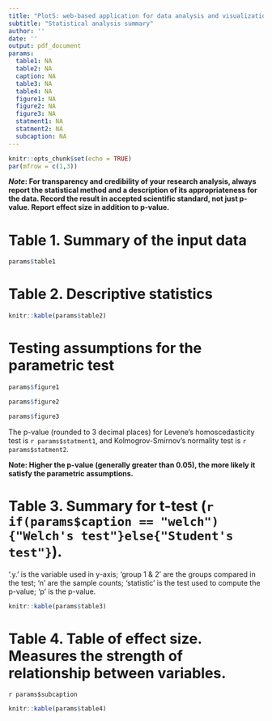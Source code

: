 ```yaml
---
title: "PlotS: web-based application for data analysis and visualization"
subtitle: "Statistical analysis summary"
author: ''
date: ''
output: pdf_document
params:
  table1: NA
  table2: NA
  caption: NA
  table3: NA
  table4: NA
  figure1: NA
  figure2: NA
  figure3: NA
  statment1: NA
  statment2: NA
  subcaption: NA
---
```

```r
knitr::opts_chunk$set(echo = TRUE)
par(mfrow = c(1,3))
```

**_Note_: For transparency and credibility of your research analysis, always report the statistical method and a description of its appropriateness for the data. Record the result in accepted scientific standard, not just p-value. Report effect size in addition to p-value.** 


# Table 1. Summary of the input data
```r
params$table1
```
# Table 2. Descriptive statistics
```r
knitr::kable(params$table2)
```

# Testing assumptions for the parametric test
```r
params$figure1

params$figure2

params$figure3

```


The p-value (rounded to 3 decimal places) for Levene's homoscedasticity test is `r params$statment1`, and Kolmogrov-Smirnov's normality test is `r params$statment2`.


**Note: Higher the p-value (generally greater than 0.05), the more likely it satisfy the parametric assumptions.**


# Table 3. Summary for t-test (`r if(params$caption == "welch"){"Welch's test"}else{"Student's test"} `).


'.y.' is the variable used in y-axis; 'group 1 & 2' are the groups compared in the test; 'n' are the sample counts; 'statistic' is the test used to compute the p-value; 'p' is the p-value.
```r
knitr::kable(params$table3)
```

# Table 4. Table of effect size. Measures the strength of relationship between variables.

<!-- Effect size computed using Cohen's d. -->
`r params$subcaption`
```r
knitr::kable(params$table4)

```


